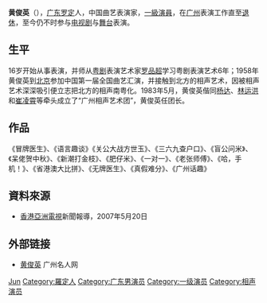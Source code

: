 {{Otheruses|other=名为黄俊英的其他人物|黄俊英}}
{{BLP unsourced|time=2021-04-06T00:17:15+00:00}}
'''黄俊英'''（{{bd|1936年|10月6日|||catIdx=Huang黃俊英}}），[[广东|广东]][[罗定|罗定]]人，中国曲艺表演家，[[一級演員|一級演員]]，在[[广州|广州]]表演工作直至[[退休|退休]]，至今仍不时参与[[电视剧|电视剧]]与[[舞台|舞台]]表演。

== 生平 ==
16岁开始从事表演，并师从[[粤剧|粤剧]]表演艺术家[[罗品超|罗品超]]学习粤剧表演艺术6年；1958年黄俊英到[[北京|北京]]参加中国第一届全国曲艺汇演，并接触到北方的相声艺术，因被相声艺术深深吸引便立志把北方的相声南粤化。1983年5月，黄俊英偕同[[杨达_(广州)|杨达]]、[[林运洪|林运洪]]和[[崔凌霄|崔凌霄]]等牵头成立了“广州相声艺术团”，黄俊英任团长。

== 作品 ==
《冒牌医生》、《语言趣谈》《关公大战方世玉》、《三六九查户口》、《盲公问米》、《呆佬贺中秋》、《新潮打金枝》、《肥仔米》、《一对一》、《老张师傅》、《哈，手机！》、《省港澳大比拼》、《无牌医生》、《真假难分》、《广州话趣》

== 資料來源 ==
* [[香港|香港]][[亞洲電視|亞洲電視]]新聞報導，2007年5月20日

== 外部链接 ==
* [http://www.020vips.com/mingrentang/1039.html 黄俊英]{{dead link|date=2018年5月 |bot=InternetArchiveBot |fix-attempted=yes }} 广州名人网

{{Authority control}}
{{DEFAULTSORT:Huang junying}}
[[Category:黄姓|Jun]]
[[Category:羅定人|Category:羅定人]]
[[Category:广东男演员|Category:广东男演员]]
[[Category:一级演员|Category:一级演员]]
[[Category:相声演员|Category:相声演员]]